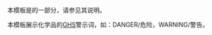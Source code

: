 {{Documentation subpage}}
本模板是{{tl|Chembox}}的一部分，请参见其说明。

本模板展示化学品的[[全球化学品统一分类和标签制度|GHS]]警示词，如：DANGER/危险，WARNING/警告。
<includeonly>
[[Category:化学信息框模板|{{PAGENAME}}]]
</includeonly>